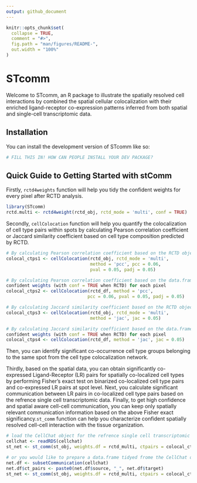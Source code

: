 ```yaml
---
output: github_document
---
```


<!-- README.md is generated from README.Rmd. Please edit that file -->

```r
knitr::opts_chunk$set(
  collapse = TRUE,
  comment = "#>",
  fig.path = "man/figures/README-",
  out.width = "100%"
)
```

# STcomm

<!-- badges: start -->
<!-- badges: end -->

Welcome to STcomm, an R package to illustrate the spatially resolved cell 
interactions by combined the spatial cellular colocalization with their enriched ligand-receptor co-expression patterns inferred from both spatial and single-cell transcriptomic data.

## Installation

You can install the development version of STcomm like so:

``` r
# FILL THIS IN! HOW CAN PEOPLE INSTALL YOUR DEV PACKAGE?
```

## Quick Guide to Getting Started with stComm

Firstly, `rctd4weights` function will help you tidy the confident weights for 
every pixel after RCTD analysis.

```r
library(STcomm)
rctd.multi <- rctd4weight(rctd_obj, rctd_mode = 'multi', conf = TRUE)
```

Secondly, `cellColocation` function will help you quantify the colocalization 
of cell type pairs within spots by calculating Pearson correlation coefficient 
or Jaccard similarity coefficient based on cell type composition predicted by 
RCTD.

```r
# By calculating Pearson correlation coefficient based on the RCTD object  
colocal_ctps1 <- cellColocation(rctd_obj, rctd_mode = 'multi', 
                                method = 'pcc', pcc = 0.06, 
                                pval = 0.05, padj = 0.05)

# By calculating Pearson correlation coefficient based on the data.frame of RCTD 
confident weights (with conf = TRUE when RCTD) for each pixel
colocal_ctps2 <- cellColocation(rctd_df, method = 'pcc', 
                               pcc = 0.06, pval = 0.05, padj = 0.05)

# By calculating Jaccard similarity coefficient based on the RCTD object
colocal_ctps3 <- cellColocation(rctd_obj, rctd_mode = 'multi', 
                                method = 'jac', jac = 0.05)

# By calculating Jaccard similarity coefficient based on the data.frame of RCTD 
confident weights (with conf = TRUE when RCTD) for each pixel
colocal_ctps4 <- cellColocation(rctd_df, method = 'jac', jac = 0.05)
```

Then, you can identify significant co-occurrence cell type groups belonging to 
the same spot from the cell type colocalization network. 

Thirdly, based on the spatial data, you can obtain significantly co-expressed 
Ligand-Receptor (LR) pairs for spatially co-localized cell types by performing 
Fisher's exact test on binarized co-localized cell type pairs and co-expressed 
LR pairs at spot level. Next, you calculate significant communication between 
LR pairs in co-localized cell type pairs based on the refrence single cell 
transcriptomic data. Finally, to get high confidence and spatial aware cell-cell communication, you can keep only spatially relevant communication information 
based on the above Fisher exact significancy.`st_comm` function can help you 
characterize confident spatially resolved cell-cell interaction with the tissue 
organization.

```r
# load the CellChat object for the refrence single cell transcriptomic data
cellchat <- readRDS(cellchat)
st_net <- st_comm(st_obj, weights.df = rctd_multi, ctpairs = colocal_ctps1, cellchat = cellchat)

# or you would like to prepare a data.frame tidyed frome the CellChat object
net.df <- subsetCommunication(cellchat)
net.df$ct_pairs <- paste0(net.df$source, "_", net.df$target)
st_net <- st_comm(st_obj, weights.df = rctd_multi, ctpairs = colocal_ctps1, cellchat = net.df)
```

